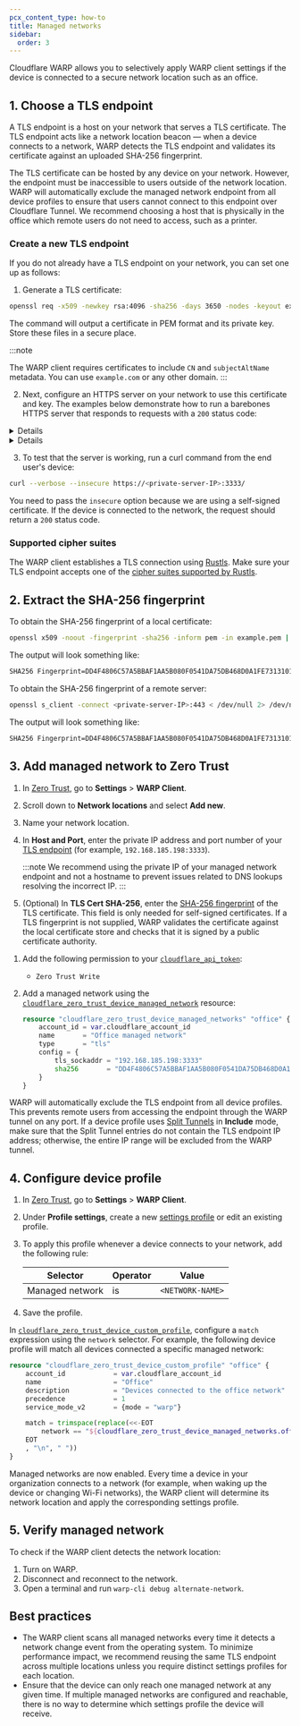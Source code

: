 ```yaml
---
pcx_content_type: how-to
title: Managed networks
sidebar:
  order: 3
---
```



Cloudflare WARP allows you to selectively apply WARP client settings if the device is connected to a secure network location such as an office.

## 1. Choose a TLS endpoint

A TLS endpoint is a host on your network that serves a TLS certificate. The TLS endpoint acts like a network location beacon — when a device connects to a network, WARP detects the TLS endpoint and validates its certificate against an uploaded SHA-256 fingerprint.

The TLS certificate can be hosted by any device on your network. However, the endpoint must be inaccessible to users outside of the network location. WARP will automatically exclude the managed network endpoint from all device profiles to ensure that users cannot connect to this endpoint over Cloudflare Tunnel. We recommend choosing a host that is physically in the office which remote users do not need to access, such as a printer.

### Create a new TLS endpoint

If you do not already have a TLS endpoint on your network, you can set one up as follows:

1. Generate a TLS certificate:

```sh
openssl req -x509 -newkey rsa:4096 -sha256 -days 3650 -nodes -keyout example.key -out example.pem -subj "/CN=example.com" -addext "subjectAltName=DNS:example.com"
```

The command will output a certificate in PEM format and its private key. Store these files in a secure place.

:::note

The WARP client requires certificates to include `CN` and `subjectAltName` metadata. You can use `example.com` or any other domain.
:::

2. Next, configure an HTTPS server on your network to use this certificate and key. The examples below demonstrate how to run a barebones HTTPS server that responds to requests with a `200` status code:

<Details header="nginx in Docker">

To serve the TLS certificate from an nginx container in Docker:

1. Create an nginx configuration file called `nginx.conf`:

   ```txt
   events {
   worker_connections  1024;
   }

   http {
      server {
         listen              443 ssl;
         ssl_certificate     /certs/example.pem;
         ssl_certificate_key /certs/example.key;
         location / {
               return 200;
         }
      }
   }
   ```

If needed, replace `/certs/example.pem` and `/certs/example.key` with the locations of your certificate and key.

2. Add the nginx image to your Docker compose file:

   ```yml
   version: "3.3"
   services:
   nginx:
     image: nginx:latest
     ports:
       - 3333:443
     volumes:
       - ./nginx.conf:/etc/nginx/nginx.conf:ro
       - ./certs:/certs:ro
   ```

   If needed, replace `./nginx.conf` and `./certs` with the locations of your nginx configuration file and certificate.

3. Start the server:

   ```sh
   docker-compose up -d
   ```

</Details>

<Details header="Python">

:::caution

This Python script is intended for a quick proof of concept (PoC) and should not be used in production environments.
:::

To serve the TLS certificate using Python:

1. Create a Python 3 script called `myserver.py`:

   ```txt
   import ssl, http.server

   class BasicHandler(http.server.BaseHTTPRequestHandler):
         def do_GET(self):
            self.send_response(200)
            self.send_header('Content-type', 'text/html')
            self.end_headers()
            self.wfile.write(b'OK')
            return

   server = http.server.ThreadingHTTPServer(('0.0.0.0', 3333), BasicHandler)
   sslcontext = ssl.create_default_context(ssl.Purpose.CLIENT_AUTH)
   sslcontext.load_cert_chain(certfile='./example.pem', keyfile='./example.key')
   server.socket = sslcontext.wrap_socket(server.socket, server_side=True)
   server.serve_forever()
   ```

2. Run the script:

   ```sh
   python3 myserver.py
   ```

</Details>

3. To test that the server is working, run a curl command from the end user's device:

```sh
curl --verbose --insecure https://<private-server-IP>:3333/
```

You need to pass the `insecure` option because we are using a self-signed certificate. If the device is connected to the network, the request should return a `200` status code.

### Supported cipher suites

The WARP client establishes a TLS connection using [Rustls](https://github.com/rustls/rustls). Make sure your TLS endpoint accepts one of the [cipher suites supported by Rustls](https://docs.rs/rustls/0.21.10/src/rustls/suites.rs.html#125-143).

## 2. Extract the SHA-256 fingerprint

<Tabs> <TabItem label="local certificate">

To obtain the SHA-256 fingerprint of a local certificate:

```sh
openssl x509 -noout -fingerprint -sha256 -inform pem -in example.pem | tr -d :
```

The output will look something like:

```txt
SHA256 Fingerprint=DD4F4806C57A5BBAF1AA5B080F0541DA75DB468D0A1FE731310149500CCD8662
```

</TabItem> <TabItem label="remote server">

To obtain the SHA-256 fingerprint of a remote server:

```sh
openssl s_client -connect <private-server-IP>:443 < /dev/null 2> /dev/null | openssl x509 -noout -fingerprint -sha256 | tr -d :
```

The output will look something like:

```txt
SHA256 Fingerprint=DD4F4806C57A5BBAF1AA5B080F0541DA75DB468D0A1FE731310149500CCD8662
```

</TabItem> </Tabs>

## 3. Add managed network to Zero Trust

<Tabs syncKey="dashPlusAPI"> <TabItem label="Dashboard">

1. In [Zero Trust](https://one.dash.cloudflare.com), go to **Settings** > **WARP Client**.
2. Scroll down to **Network locations** and select **Add new**.
3. Name your network location.
4. In **Host and Port**, enter the private IP address and port number of your [TLS endpoint](#create-a-new-tls-endpoint) (for example, `192.168.185.198:3333`).

	:::note
	We recommend using the private IP of your managed network endpoint and not a hostname to prevent issues related to DNS lookups resolving the incorrect IP.
	:::
5. (Optional) In **TLS Cert SHA-256**, enter the [SHA-256 fingerprint](#2-extract-the-sha-256-fingerprint) of the TLS certificate. This field is only needed for self-signed certificates. If a TLS fingerprint is not supplied, WARP validates the certificate against the local certificate store and checks that it is signed by a public certificate authority.

</TabItem>
<TabItem label="Terraform (v5)">

1. Add the following permission to your [`cloudflare_api_token`](https://registry.terraform.io/providers/cloudflare/cloudflare/latest/docs/resources/api_token):
	- `Zero Trust Write`

2. Add a managed network using the [`cloudflare_zero_trust_device_managed_network`](https://registry.terraform.io/providers/cloudflare/cloudflare/latest/docs/resources/zero_trust_device_managed_network) resource:

	```tf
	resource "cloudflare_zero_trust_device_managed_networks" "office" {
		account_id = var.cloudflare_account_id
		name       = "Office managed network"
		type       = "tls"
		config = {
			tls_sockaddr = "192.168.185.198:3333"
			sha256       = "DD4F4806C57A5BBAF1AA5B080F0541DA75DB468D0A1FE731310149500CCD8662"
		}
	}
	```
</TabItem>
</Tabs>

WARP will automatically exclude the TLS endpoint from all device profiles. This prevents remote users from accessing the endpoint through the WARP tunnel on any port. If a device profile uses [Split Tunnels](/cloudflare-one/connections/connect-devices/warp/configure-warp/route-traffic/split-tunnels/) in **Include** mode, make sure that the Split Tunnel entries do not contain the TLS endpoint IP address; otherwise, the entire IP range will be excluded from the WARP tunnel.

## 4. Configure device profile

<Tabs syncKey="dashPlusAPI"> <TabItem label="Dashboard">

1. In [Zero Trust](https://one.dash.cloudflare.com), go to **Settings** > **WARP Client**.

2. Under **Profile settings**, create a new [settings profile](/cloudflare-one/connections/connect-devices/warp/configure-warp/device-profiles/) or edit an existing profile.

3. To apply this profile whenever a device connects to your network, add the following rule:

   | Selector        | Operator | Value            |
   | --------------- | -------- | ---------------- |
   | Managed network | is       | `<NETWORK-NAME>` |

4. Save the profile.

</TabItem>
<TabItem label="Terraform (v5)">

In [`cloudflare_zero_trust_device_custom_profile`](https://registry.terraform.io/providers/cloudflare/cloudflare/latest/docs/resources/zero_trust_device_custom_profile), configure a `match` expression using the `network` selector. For example, the following device profile will match all devices connected a specific managed network:

```tf
resource "cloudflare_zero_trust_device_custom_profile" "office" {
	account_id            = var.cloudflare_account_id
	name                  = "Office"
	description           = "Devices connected to the office network"
	precedence            = 1
	service_mode_v2       = {mode = "warp"}

	match = trimspace(replace(<<-EOT
		network == "${cloudflare_zero_trust_device_managed_networks.office.name}"
	EOT
	, "\n", " "))
}
```

</TabItem>
</Tabs>

Managed networks are now enabled. Every time a device in your organization connects to a network (for example, when waking up the device or changing Wi-Fi networks), the WARP client will determine its network location and apply the corresponding settings profile.

## 5. Verify managed network

To check if the WARP client detects the network location:

1. Turn on WARP.
2. Disconnect and reconnect to the network.
3. Open a terminal and run `warp-cli debug alternate-network`.

## Best practices

- The WARP client scans all managed networks every time it detects a network change event from the operating system. To minimize performance impact, we recommend reusing the same TLS endpoint across multiple locations unless you require distinct settings profiles for each location.
- Ensure that the device can only reach one managed network at any given time. If multiple managed networks are configured and reachable, there is no way to determine which settings profile the device will receive.
